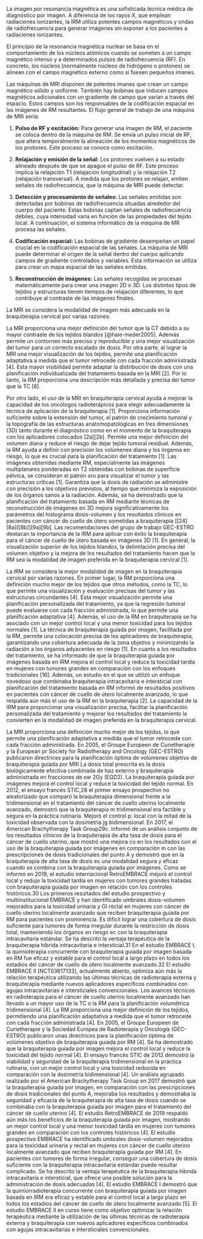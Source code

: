 La imagen por resonancia magnética es una sofisticada técnica médica de diagnóstico por imagen. A diferencia de los rayos X, que emplean radiaciones ionizantes, la IRM utiliza potentes campos magnéticos y ondas de radiofrecuencia para generar imágenes sin exponer a los pacientes a radiaciones ionizantes.

El principio de la resonancia magnética nuclear se basa en el comportamiento de los núcleos atómicos cuando se someten a un campo magnético intenso y a determinados pulsos de radiofrecuencia (RF). En concreto, los núcleos (normalmente núcleos de hidrógeno o protones) se alinean con el campo magnético externo como si fuesen pequeños imanes.

Las máquinas de MRI disponen de potentes imanes que crean un campo magnético sólido y uniforme. También hay bobinas que inducen campos magnéticos adicionales con un gradiente de campo que varían a través del espacio. Estos campos son los responsables de la codificación espacial en las imágenes de RM resultantes. El flujo general de trabajo de una máquina de MRI sería:

1.  **Pulso de RF y excitación:** Para generar una imagen de RM, el paciente se coloca dentro de la máquina de RM. Se envía un pulso inicial de RF, que altera temporalmente la alineación de los momentos magnéticos de los protones. Este proceso se conoce como excitación.

2.  **Relajación y emisión de la señal:** Los protones vuelven a su estado alineado después de que se apague el pulso de RF. Este proceso implica la relajación T1 (relajación longitudinal) y la relajación T2 (relajación transversal). A medida que los protones se relajan, emiten señales de radiofrecuencia, que la máquina de MRI puede detectar.

3.  **Detección y procesamiento de señales:** Las señales emitidas son detectadas por bobinas de radiofrecuencia situadas alrededor del cuerpo del paciente. Estas bobinas captan señales de radiofrecuencia débiles, cuya intensidad varía en función de las propiedades del tejido local. A continuación, el sistema informático de la máquina de MR procesa las señales.

4.  **Codificación espacial:** Las bobinas de gradiente desempeñan un papel crucial en la codificación espacial de las señales. La máquina de MRI puede determinar el origen de la señal dentro del cuerpo aplicando campos de gradiente controlados y variables. Esta información se utiliza para crear un mapa espacial de las señales emitidas.

5.  **Reconstrucción de imágenes:** Las señales recogidas se procesan matemáticamente para crear una imagen 2D o 3D. Los distintos tipos de tejidos y estructuras tienen tiempos de relajación diferentes, lo que contribuye al contraste de las imágenes finales.

La MRI se considera la modalidad de imagen más adecuada en la braquiterapia cervical por varias razones:

La MRI proporciona una mejor definición del tumor que la CT debido a su mayor contraste de los tejidos blandos [@haie-meder2005]. Además permite un contorneo más preciso y reproducible y una mejor visualización del tumor para un correcto escalado de dosis. Por otra parte, al lograr la MRI una mejor visualización de los tejidos, permite una planificación adaptativa a medida que el tumor retrocede con cada fracción administrada \[4\]. Esta mayor visibilidad permite adaptar la distribución de dosis con una planificación individualizada del tratamiento basada en la MRI \[2\]. Por lo tanto, la RM proporciona una descripción más detallada y precisa del tumor que la TC \[6\].

Por otro lado, el uso de la MRI en braquiterapia cervical ayuda a mejorar la capacidad de los oncólogos radioterápicos para elegir adecuadamente la técnica de aplicación de la braquiterapia \[1\]. Proporciona información suficiente sobre la extensión del tumor, el patrón de crecimiento tumoral y la topografía de las estructuras anatomopatológicas en tres dimensiones (3D) tanto durante el diagnóstico como en el momento de la braquiterapia con los aplicadores colocados \[2a\]\[2b\]. Permite una mejor definición del volumen diana y reduce el riesgo de dejar tejido tumoral residual. Además, la RM ayuda a definir con precisión los volúmenes diana y los órganos en riesgo, lo que es crucial para la planificación del tratamiento \[1\]. Las imágenes obtenidas mediante RM, especialmente las imágenes multiplanares ponderadas en T2 obtenidas con bobinas de superficie pélvica, se consideran el patrón oro para visualizar el tumor y las estructuras críticas \[1\]. Garantiza que la dosis de radiación se administre con precisión a los objetivos previstos, al tiempo que minimiza la exposición de los órganos sanos a la radiación. Además, se ha demostrado que la planificación del tratamiento basada en RM mediante técnicas de reconstrucción de imágenes en 3D mejora significativamente los parámetros del histograma dosis-volumen y los resultados clínicos en pacientes con cáncer de cuello de útero sometidas a braquiterapia \[\[24\]\[8a\](\[8b\]\]\[9a\]\[9b\]. Las recomendaciones del grupo de trabajo GEC-ESTRO destacan la importancia de la IRM para aplicar con éxito la braquiterapia para el cáncer de cuello de útero basada en imágenes 3D \[1\]. En general, la visualización superior de los tejidos blandos, la delimitación precisa del volumen objetivo y la mejora de los resultados del tratamiento hacen que la RM sea la modalidad de imagen preferida en la braquiterapia cervical \[1\].

La IRM se considera la mejor modalidad de imagen en la braquiterapia cervical por varias razones. En primer lugar, la RM proporciona una definición mucho mejor de los tejidos que otros métodos, como la TC, lo que permite una visualización y evaluación precisas del tumor y las estructuras circundantes \[4\]. Esta mejor visualización permite una planificación personalizada del tratamiento, ya que la regresión tumoral puede evaluarse con cada fracción administrada, lo que permite una planificación adaptativa \[4\]. Además, el uso de la RM en braquiterapia se ha asociado con un mejor control local y una menor toxicidad para los tejidos normales \[1\]. La técnica de braquiterapia guiada por imagen, facilitada por la RM, permite una colocación precisa de los aplicadores de braquiterapia, garantizando una cobertura adecuada de la zona objetivo y minimizando la radiación a los órganos adyacentes en riesgo \[1\]. En cuanto a los resultados del tratamiento, se ha informado de que la braquiterapia guiada por imágenes basada en IRM mejora el control local y reduce la toxicidad tardía en mujeres con tumores grandes en comparación con los enfoques tradicionales \[16\]. Además, un estudio en el que se utilizó un enfoque novedoso que combinaba braquiterapia intracavitaria e intersticial con planificación del tratamiento basada en RM informó de resultados positivos en pacientes con cáncer de cuello de útero localmente avanzado, lo que respalda aún más el uso de la RM en la braquiterapia \[2\]. La capacidad de la IRM para proporcionar una visualización precisa, facilitar la planificación personalizada del tratamiento y mejorar los resultados del tratamiento la convierten en la modalidad de imagen preferida en la braquiterapia cervical.









La MRI proporciona una definición mucho mejor de los tejidos, lo que permite una planificación adaptativa a medida que el tumor retrocede con cada fracción administrada. En 2005, el Groupe Europeen de Curietherapie y la European pr Society for Radiotherapy and Oncology (GEC-ESTRO) publicaron directrices para la planificación óptima de volúmenes objetivo de braquiterapia guiada por MRI La dosis total prescrita es la dosis biológicamente efectiva combinada de haz externo y braquiterapia administrada en fracciones de ow 2Gy (EQD2). La braquiterapia guiada por imágenes mejora el control local y reduce la toxicidad del tejido normal. En 2012, el ensayo francés STIC,28 el primer ensayo prospectivo no aleatorizado que comparó la braquiterapia dimensional frente a la tridimensional en el tratamiento del cáncer de cuello uterino localmente avanzado, demostró que la braquiterapia m tridimensional era factible y segura en la práctica rutinaria. Mejoró el control p: local con la mitad de la toxicidad observada con la dosimetría jg bidimensional. En 2017, el American Brachytherapy Task Group29c. informó de un análisis conjunto de los resultados clínicos de la braquiterapia de alta tasa de dosis para el cáncer de cuello uterino, que mostró una mejora co en los resultados con el uso de la braquiterapia guiada por imágenes en comparación m con las prescripciones de dosis tradicionales del punto A y demostró que en la braquiterapia de alta tasa de dosis es una modalidad segura y eficaz cuando se combina con la braquiterapia guiada por imágenes. Como se informó en 2019, el estudio internacional RetroEMBRACE mejoró el control local y redujo la toxicidad tardía en mujeres con tumores grandes tratadas con braquiterapia guiada por imagen en relación con los controles históricos.30 Los primeros resultados del estudio prospectivo y multiinstitucional EMBRACE y han identificado umbrales dosis-volumen mejorados para la toxicidad urinaria y GI rectal en mujeres con cáncer de cuello uterino localmente avanzado que reciben braquiterapia guiada por RM para pacientes con prominencia. Es difícil lograr una cobertura de dosis suficiente para tumores de forma irregular durante la restricción de dosis total, manteniendo los órganos en riesgo ec con la braquiterapia intracavitaria estándar. Se ha descrito la ventaja terapéutica de la braquiterapia híbrida intracavitaria e intersticial.31 En el estudio EMBRACE I, la quimioterapia concurrente con braquiterapia guiada por imagen basada en RM fue eficaz y estable para el control local a largo plazo en todos los estadios del cáncer de cuello de útero localmente avanzado.32 El estudio EMBRACE II [NCT03617133], actualmente abierto, optimiza aún más la relación terapéutica utilizando las últimas técnicas de radioterapia externa y braquiterapia mediante nuevos aplicadores específicos combinados con agujas intracavitarias e intersticiales convencionales.
Los avances técnicos en radioterapia para el cáncer de cuello uterino localmente avanzado han llevado a un mayor uso de la TC o la RM para la planificación volumétrica tridimensional [4]. La RM proporciona una mejor definición de los tejidos, permitiendo una planificación adaptativa a medida que el tumor retrocede con cada fracción administrada [4]. En 2005, el Groupe Europeen de Curietherapie y la Sociedad Europea de Radioterapia y Oncología (GEC-ESTRO) publicaron unas directrices para la planificación óptima de volúmenes objetivo de braquiterapia guiada por RM [4]. Se ha demostrado que la braquiterapia guiada por imagen mejora el control local y reduce la toxicidad del tejido normal [4].
El ensayo francés STIC de 2012 demostró la viabilidad y seguridad de la braquiterapia tridimensional en la práctica rutinaria, con un mejor control local y una toxicidad reducida en comparación con la dosimetría bidimensional [4]. Un análisis agrupado realizado por el American Brachytherapy Task Group en 2017 demostró que la braquiterapia guiada por imagen, en comparación con las prescripciones de dosis tradicionales del punto A, mejoraba los resultados y demostraba la seguridad y eficacia de la braquiterapia de alta tasa de dosis cuando se combinaba con la braquiterapia guiada por imagen para el tratamiento del cáncer de cuello uterino [4].
El estudio RetroEMBRACE de 2019 respaldó aún más los beneficios de la braquiterapia guiada por imagen, mostrando un mejor control local y una menor toxicidad tardía en mujeres con tumores grandes en comparación con los controles históricos [4]. El estudio prospectivo EMBRACE ha identificado umbrales dosis-volumen mejorados para la toxicidad urinaria y rectal en mujeres con cáncer de cuello uterino localmente avanzado que reciben braquiterapia guiada por RM [4].
En pacientes con tumores de forma irregular, conseguir una cobertura de dosis suficiente con la braquiterapia intracavitaria estándar puede resultar complicado. Se ha descrito la ventaja terapéutica de la braquiterapia híbrida intracavitaria e intersticial, que ofrece una posible solución para la administración de dosis adecuadas [4]. El estudio EMBRACE I demostró que la quimiorradioterapia concurrente con braquiterapia guiada por imagen basada en IRM era eficaz y estable para el control local a largo plazo en todos los estadios del cáncer de cuello de útero localmente avanzado [5].
El estudio EMBRACE II en curso tiene como objetivo optimizar la relación terapéutica mediante la utilización de las últimas técnicas de radioterapia externa y braquiterapia con nuevos aplicadores específicos combinados con agujas intracavitarias e intersticiales convencionales. 